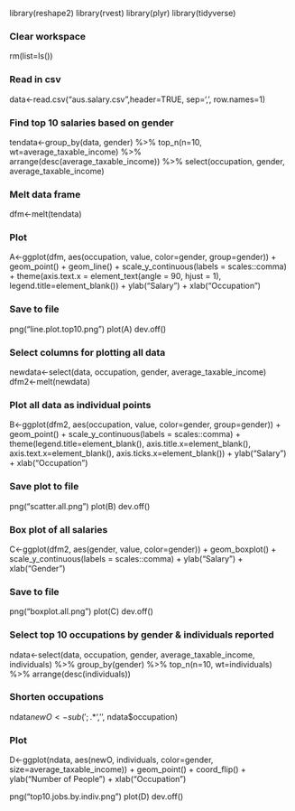 library(reshape2)
library(rvest)
library(plyr)
library(tidyverse)

### Clear workspace
rm(list=ls())

### Read in csv
data<-read.csv("aus.salary.csv",header=TRUE, sep=',', row.names=1)

### Find top 10 salaries based on gender
tendata<-group_by(data, gender) %>% top_n(n=10, wt=average_taxable_income) %>% arrange(desc(average_taxable_income)) %>% select(occupation, gender, average_taxable_income)

### Melt data frame
dfm<-melt(tendata)

### Plot
A<-ggplot(dfm, aes(occupation, value, color=gender, group=gender)) +
  geom_point() +
  geom_line() +
  scale_y_continuous(labels = scales::comma) +
  theme(axis.text.x = element_text(angle = 90, hjust = 1), legend.title=element_blank()) +
  ylab("Salary") +
  xlab("Occupation")

### Save to file
png("line.plot.top10.png")
plot(A)
dev.off()

### Select columns for plotting all data
newdata<-select(data, occupation, gender, average_taxable_income)
dfm2<-melt(newdata)

### Plot all data as individual points
B<-ggplot(dfm2, aes(occupation, value, color=gender, group=gender)) +
  geom_point() +
  scale_y_continuous(labels = scales::comma) +
  theme(legend.title=element_blank(), axis.title.x=element_blank(), axis.text.x=element_blank(), axis.ticks.x=element_blank()) +
  ylab("Salary") +
  xlab("Occupation")

### Save plot to file
png("scatter.all.png")
plot(B)
dev.off()

### Box plot of all salaries
C<-ggplot(dfm2, aes(gender, value, color=gender)) +
  geom_boxplot() +
  scale_y_continuous(labels = scales::comma) +
  ylab("Salary") +
  xlab("Gender")

### Save to file
png("boxplot.all.png")
plot(C)
dev.off()

### Select top 10 occupations by gender & individuals reported
ndata<-select(data, occupation, gender, average_taxable_income, individuals) %>% group_by(gender) %>% top_n(n=10, wt=individuals) %>% arrange(desc(individuals))

### Shorten occupations
ndata$newO<-sub(';.*$','', ndata$occupation)

### Plot
D<-ggplot(ndata, aes(newO, individuals, color=gender, size=average_taxable_income)) +
  geom_point() +
  coord_flip() +
  ylab("Number of People") +
  xlab("Occupation")

png("top10.jobs.by.indiv.png")
plot(D)
dev.off()

